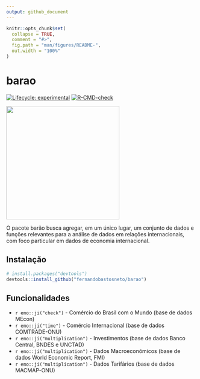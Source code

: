 ```yaml
---
output: github_document
---
```


<!-- README.md is generated from README.Rmd. Please edit that file -->

```r
knitr::opts_chunk$set(
  collapse = TRUE,
  comment = "#>",
  fig.path = "man/figures/README-",
  out.width = "100%"
)
```


# barao


<!-- badges: start -->
[![Lifecycle: experimental](https://img.shields.io/badge/lifecycle-experimental-orange.svg)](https://www.tidyverse.org/lifecycle/#experimental)
[![R-CMD-check](https://github.com/fernandobastosneto/barao/workflows/R-CMD-check/badge.svg)](https://github.com/fernandobastosneto/barao/actions)
<!-- badges: end -->

<img src="barao_logo.png" height="300"/>

O pacote barão busca agregar, em um único lugar, um conjunto de dados e funções relevantes para a análise de dados em relações internacionais, com foco particular em dados de economia internacional.

<!-- ```{r} -->
<!-- imgurl <- fs::fs_path("barao.png") -->
<!-- hexSticker::sticker(imgurl, package="barão", s_x = 0.9, s_y = 0.95,  s_width = 0.65, s_height = 0.6, p_color = "#ffe066", p_y = 0.45, h_fill = "#247ba0", h_color = "#ffe066", p_family = "DotGothic", filename="barao_logo.png") -->

<!-- ``` -->

## Instalação

``` r
# install.packages("devtools")
devtools::install_github("fernandobastosneto/barao")
```

## Funcionalidades

- `r emo::ji("check")` - Comércio do Brasil com o Mundo (base de dados MEcon)
- `r emo::ji("time")` - Comércio Internacional (base de dados COMTRADE-ONU)
- `r emo::ji("multiplication")` - Investimentos (base de dados Banco Central, BNDES e UNCTAD)
- `r emo::ji("multiplication")` - Dados Macroeconômicos (base de dados World Economic Report, FMI)
- `r emo::ji("multiplication")` - Dados Tarifários (base de dados MACMAP-ONU)
